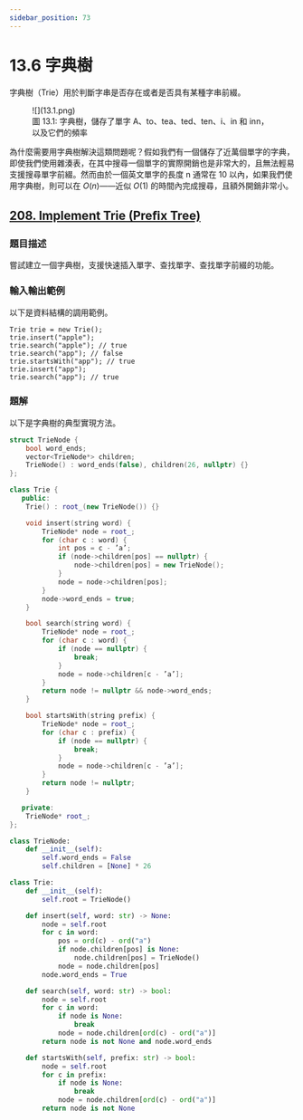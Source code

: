 ```yaml
---
sidebar_position: 73
---
```


# 13.6 字典樹

字典樹（Trie）用於判斷字串是否存在或者是否具有某種字串前綴。

<figure>
  <span style={{ display: 'block', width: '50%', margin: '0 auto' }}>
    ![](13.1.png)
  </span>
  <figcaption style={{ textAlign: 'center' }}>圖 13.1: 字典樹，儲存了單字 A、to、tea、ted、ten、i、in 和 inn，以及它們的頻率</figcaption>
</figure>

為什麼需要用字典樹解決這類問題呢？假如我們有一個儲存了近萬個單字的字典，即使我們使用雜湊表，在其中搜尋一個單字的實際開銷也是非常大的，且無法輕易支援搜尋單字前綴。然而由於一個英文單字的長度 n 通常在 10 以內，如果我們使用字典樹，則可以在 $O(n)$——近似 $O(1)$ 的時間內完成搜尋，且額外開銷非常小。

## [208. Implement Trie (Preﬁx Tree)](https://leetcode.com/problems/implement-trie-prefix-tree/)

### 題目描述

嘗試建立一個字典樹，支援快速插入單字、查找單字、查找單字前綴的功能。

### 輸入輸出範例

以下是資料結構的調用範例。

```
Trie trie = new Trie();
trie.insert("apple");
trie.search("apple"); // true
trie.search("app"); // false
trie.startsWith("app"); // true
trie.insert("app");
trie.search("app"); // true
```

### 題解

以下是字典樹的典型實現方法。

<Tabs>
<TabItem value="cpp" label="C++">

```cpp
struct TrieNode {
    bool word_ends;
    vector<TrieNode*> children;
    TrieNode() : word_ends(false), children(26, nullptr) {}
};

class Trie {
   public:
    Trie() : root_(new TrieNode()) {}

    void insert(string word) {
        TrieNode* node = root_;
        for (char c : word) {
            int pos = c - ’a’;
            if (node->children[pos] == nullptr) {
                node->children[pos] = new TrieNode();
            }
            node = node->children[pos];
        }
        node->word_ends = true;
    }

    bool search(string word) {
        TrieNode* node = root_;
        for (char c : word) {
            if (node == nullptr) {
                break;
            }
            node = node->children[c - ’a’];
        }
        return node != nullptr && node->word_ends;
    }

    bool startsWith(string prefix) {
        TrieNode* node = root_;
        for (char c : prefix) {
            if (node == nullptr) {
                break;
            }
            node = node->children[c - ’a’];
        }
        return node != nullptr;
    }

   private:
    TrieNode* root_;
};
```

</TabItem>
<TabItem value="py" label="Python">

```py
class TrieNode:
    def __init__(self):
        self.word_ends = False
        self.children = [None] * 26

class Trie:
    def __init__(self):
        self.root = TrieNode()

    def insert(self, word: str) -> None:
        node = self.root
        for c in word:
            pos = ord(c) - ord("a")
            if node.children[pos] is None:
                node.children[pos] = TrieNode()
            node = node.children[pos]
        node.word_ends = True

    def search(self, word: str) -> bool:
        node = self.root
        for c in word:
            if node is None:
                break
            node = node.children[ord(c) - ord("a")]
        return node is not None and node.word_ends

    def startsWith(self, prefix: str) -> bool:
        node = self.root
        for c in prefix:
            if node is None:
                break
            node = node.children[ord(c) - ord("a")]
        return node is not None

```

</TabItem>

</Tabs>